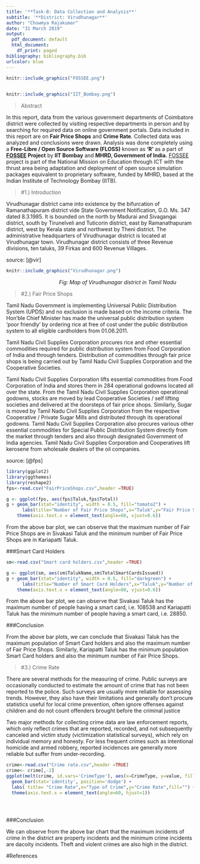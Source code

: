 ---
title: '**Task-B: Data Collection and Analysis**'
subtitle: '**District: Virudhunagar**'
author: "Chowmya Rajakumar"
date: "31 March 2019"
output:
  pdf_document: default
  html_document:
    df_print: paged
bibliography: bibliography.bib
urlcolor: blue
---

```{r,echo=FALSE,warning=FALSE,fig.align = "center"}
knitr::include_graphics("FOSSEE.png")
  

```


```{r,echo=FALSE,warning=FALSE,fig.align = "center"}
knitr::include_graphics("IIT_Bombay.png")
```
\newpage

\tableofcontents

\newpage

> Abstract

In this report, data from the various government departments of Coimbatore district were collected by visiting respective departments in person and by searching for required data on online government portals. Data included in this report are on **Fair Price Shops** and **Crime Rate**. Collected data was analyzed and conclusions were drawn. Analysis was done completely using a **Free-Libre / Open Source Software (FLOSS)** known as **'R'** as a part of **[FOSSEE](https://fossee.in/) Project** by **IIT Bombay** and **MHRD, Government of India.** [FOSSEE](https://fossee.in/) project is part of the National Mission on Education through ICT with the thrust area being adaptation and deployment of open source simulation packages equivalent to proprietary software, funded by MHRD, based at the Indian Institute of Technology Bombay (IITB).




\newpage

>#1.) Introduction


Virudhunagar district came into existence by the bifurcation of Ramanathapuram district vide State Government Notification, G.O. Ms. 347 dated 8.3.1985. It is bounded on the north by Madurai and Sivagangai district, south by Tirunelveli and Tuticorin district, east by Ramanathapuram district, west by Kerala state and northwest by Theni district. The administrative headquarters of Virudhunagar district is located at Virudhunagar town. Virudhunagar district consists of three Revenue divisions, ten taluks, 39 Firkas and 600 Revenue Villages.

source: [@vir]

```{r,echo=FALSE,warning=FALSE,fig.align = "center"}
knitr::include_graphics("Virudhunagar.png")
```

|                                     *Fig: Map of Virudhunagar district in Tamil Nadu*

\newpage

>#2.) Fair Price Shops


Tamil Nadu Government is implementing Universal Public Distribution System (UPDS) and no exclusion is made based on the income criteria. The Hon'ble Chief Minister has made the universal public distribution system 'poor friendly' by ordering rice at free of cost under the public distribution system to all eligible cardholders from 01.06.2011.

Tamil Nadu Civil Supplies Corporation procures rice and other essential commodities required for public distribution system from Food Corporation of India and through tenders. Distribution of commodities through fair price shops is being carried out by Tamil Nadu Civil Supplies Corporation and the Cooperative Societies.

Tamil Nadu Civil Supplies Corporation lifts essential commodities from Food Corporation of India and stores them in 284 operational godowns located all over the state. From the Tamil Nadu Civil Supplies Corporation operational godowns, stocks are moved by lead Cooperative Societies / self lifting societies and delivered at the doorsteps of fair price shops. Similarly, Sugar is moved by Tamil Nadu Civil Supplies Corporation from the respective Cooperative / Private Sugar Mills and distributed through its operational godowns. Tamil Nadu Civil Supplies Corporation also procures various other essential commodities for Special Public Distribution System directly from the market through tenders and also through designated Government of India agencies. Tamil Nadu Civil Supplies Corporation and Cooperatives lift kerosene from wholesale dealers of the oil companies.

source: [@fps]


```{r echo=FALSE,warning=FALSE,message=FALSE,error=FALSE}
library(ggplot2)
library(ggthemes)
library(reshape2)
fps<-read.csv("FairPriceShops.csv",header =TRUE)

g <- ggplot(fps, aes(fps$Taluk,fps$Total))
g + geom_bar(stat="identity", width = 0.5, fill="tomato2") + 
      labs(title="Number of Fair Price Shops",x="Taluk",y="Fair Price Shops") +
    theme(axis.text.x = element_text(angle=60, vjust=0.6))

```



From the above bar plot, we can observe that the maximum number of Fair Price Shops are in Sivakasi Taluk and the minimum number of Fair Price Shops are in Kariapatti Taluk.

###Smart Card Holders

```{r echo=FALSE,warning=FALSE,message=FALSE,error=FALSE}
sm<-read.csv("Smart card holders.csv",header =TRUE)

g <- ggplot(sm, aes(sm$TalukName,sm$TotalSmartCardsIssued))
g + geom_bar(stat="identity", width = 0.5, fill="darkgreen") + 
      labs(title="Number of Smart Card Holders",x="Taluk",y="Number of Smart Card") +
    theme(axis.text.x = element_text(angle=60, vjust=0.6))

```

From the above bar plot, we can observe that Sivakasi Taluk has the maximum number of people having a smart card, i.e. 108538 and Kariapatti Taluk has the minimum number of people having a smart card, i.e. 28850.

###Conclusion 

From the above bar plots, we can conclude that Sivakasi Taluk has the maximum population of Smart Card holders and also the maximum number of Fair Price Shops. Similarly, Kariapatti Taluk has the minimum population Smart Card holders and also the minimum number of Fair Price Shops.


\newpage

>#3.) Crime Rate 

There are several methods for the measuring of crime. Public surveys are occasionally conducted to estimate the amount of crime that has not been reported to the police. Such surveys are usually more reliable for assessing trends. However, they also have their limitations and generally don't procure statistics useful for local crime prevention, often ignore offenses against children and do not count offenders brought before the criminal justice 

Two major methods for collecting crime data are law enforcement reports, which only reflect crimes that are reported, recorded, and not subsequently canceled and victim study (victimization statistical surveys), which rely on individual memory and honesty. For less frequent crimes such as intentional homicide and armed robbery, reported incidences are generally more reliable but suffer from under-recording.



```{r echo=FALSE,warning=FALSE,message=FALSE,error=FALSE}
crime<-read.csv("Crime rate.csv",header =TRUE)
crime<- crime[,-2]
ggplot(melt(crime, id.vars='CrimeType'), aes(x=CrimeType, y=value, fill=variable)) + 
  geom_bar(stat='identity', position='dodge') + 
  labs( title= "Crime Rate",x="Type of Crime",y="Crime Rate",fill="") +
  theme(axis.text.x = element_text(angle=60, hjust=1)) 





```

###Conclusion

We can observe from the above bar chart that the maximum incidents of crime in the district are property incidents and the minimum crime incidents are dacoity incidents. Theft and violent crimes are also high in the district. 


\newpage 


#References